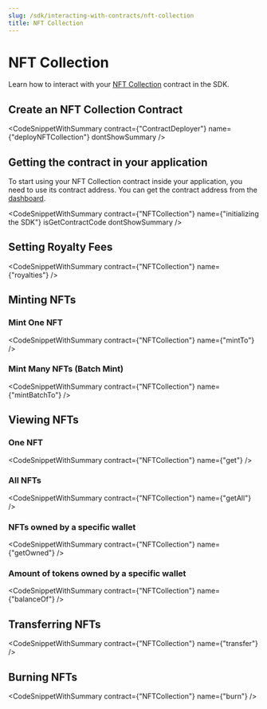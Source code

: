 ```yaml
---
slug: /sdk/interacting-with-contracts/nft-collection
title: NFT Collection
---
```



# NFT Collection

Learn how to interact with your [NFT Collection](/pre-built-contracts/nft-collection) contract in the SDK.

## Create an NFT Collection Contract

<CodeSnippetWithSummary
  contract={"ContractDeployer"}
  name={"deployNFTCollection"}
  dontShowSummary
/>

## Getting the contract in your application

To start using your NFT Collection contract inside your application, you need to use its contract address. You can get the contract address from the [dashboard](https://thirdweb.com/dashboard).

<CodeSnippetWithSummary
  contract={"NFTCollection"}
  name={"initializing the SDK"}
  isGetContractCode
  dontShowSummary
/>

## Setting Royalty Fees

<CodeSnippetWithSummary contract={"NFTCollection"} name={"royalties"} />

## Minting NFTs

### Mint One NFT

<CodeSnippetWithSummary contract={"NFTCollection"} name={"mintTo"} />

### Mint Many NFTs (Batch Mint)

<CodeSnippetWithSummary contract={"NFTCollection"} name={"mintBatchTo"} />

## Viewing NFTs

### One NFT

<CodeSnippetWithSummary contract={"NFTCollection"} name={"get"} />

### All NFTs

<CodeSnippetWithSummary contract={"NFTCollection"} name={"getAll"} />

### NFTs owned by a specific wallet

<CodeSnippetWithSummary contract={"NFTCollection"} name={"getOwned"} />

### Amount of tokens owned by a specific wallet

<CodeSnippetWithSummary contract={"NFTCollection"} name={"balanceOf"} />

## Transferring NFTs

<CodeSnippetWithSummary contract={"NFTCollection"} name={"transfer"} />

## Burning NFTs

<CodeSnippetWithSummary contract={"NFTCollection"} name={"burn"} />
